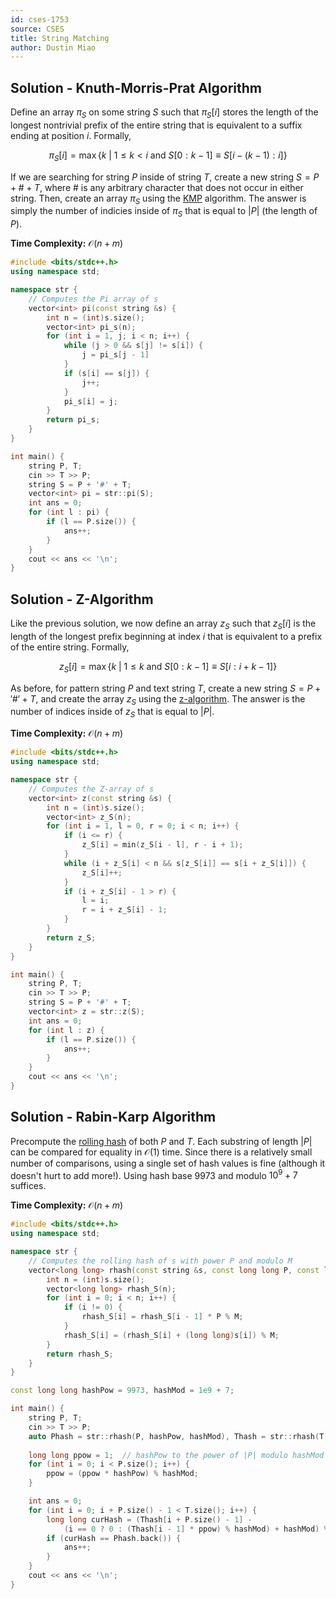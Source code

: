 ```yaml
---
id: cses-1753
source: CSES
title: String Matching
author: Dustin Miao
---
```


## Solution - Knuth-Morris-Prat Algorithm

Define an array $\pi_S$ on some string $S$ such that $\pi_S[i]$ stores the length of the longest nontrivial prefix of the entire string that is equivalent to a suffix ending at position $i$. Formally, 

$$
\pi_S[i] = \max\{k \: | \: 1 \leq k < i \text{ and } S[0:k - 1] \equiv S[i - (k - 1): i]\}
$$

If we are searching for string $P$ inside of string $T$, create a new string $S = P + \# + T$, where $\#$ is any arbitrary character that does not occur in either string. Then, create an array $\pi_S$ using the [KMP](https://cp-algorithms.com/string/prefix-function.html) algorithm. The answer is simply the number of indicies inside of $\pi_S$ that is equal to $|P|$ (the length of $P$). 

<LanguageSection>

<CPPSection>

**Time Complexity:** $\mathcal{O}(n + m)$

```cpp
#include <bits/stdc++.h>
using namespace std;

namespace str {
	// Computes the Pi array of s
	vector<int> pi(const string &s) {
		int n = (int)s.size();
		vector<int> pi_s(n);
		for (int i = 1, j; i < n; i++) {
			while (j > 0 && s[j] != s[i]) {
				j = pi_s[j - 1]
			}
			if (s[i] == s[j]) {
				j++;
			}
			pi_s[i] = j;
		}
		return pi_s;
	}
}

int main() {
	string P, T;
	cin >> T >> P;
	string S = P + '#' + T;
	vector<int> pi = str::pi(S);   
	int ans = 0;
	for (int l : pi) {
		if (l == P.size()) {
			ans++;
		}
	}
	cout << ans << '\n';
}
```

</CPPSection>

</LanguageSection>

## Solution - Z-Algorithm

Like the previous solution, we now define an array $z_S$ such that $z_S[i]$ is the length of the longest prefix beginning at index $i$ that is equivalent to a prefix of the entire string. Formally, 

$$
z_S[i] = \max\{k \: | \: 1 \leq k\text{ and } S[0:k - 1] \equiv S[i:i+k-1]\}
$$

As before, for pattern string $P$ and text string $T$, create a new string $S = P + '\#' + T$, and create the array $z_S$ using the [z-algorithm](https://cp-algorithms.com/string/z-function.html). The answer is the number of indices inside of $z_S$ that is equal to $|P|$. 

<LanguageSection>

<CPPSection>

**Time Complexity:** $\mathcal{O}(n + m)$

```cpp
#include <bits/stdc++.h>
using namespace std;

namespace str {
	// Computes the Z-array of s
	vector<int> z(const string &s) {
		int n = (int)s.size();
		vector<int> z_S(n);
		for (int i = 1, l = 0, r = 0; i < n; i++) {
			if (i <= r) {
				z_S[i] = min(z_S[i - l], r - i + 1);
			}
			while (i + z_S[i] < n && s[z_S[i]] == s[i + z_S[i]]) {
				z_S[i]++;
			}
			if (i + z_S[i] - 1 > r) {
				l = i;
				r = i + z_S[i] - 1;
			}
		}
		return z_S;
	}
}

int main() {
	string P, T;
	cin >> T >> P;
	string S = P + '#' + T;
	vector<int> z = str::z(S);   
	int ans = 0;
	for (int l : z) {
		if (l == P.size()) {
			ans++;
		}
	}
	cout << ans << '\n';
}
```

</CPPSection>

</LanguageSection>

## Solution - Rabin-Karp Algorithm

Precompute the [rolling hash](https://usaco.guide/gold/string-hashing?lang=cpp) of both $P$ and $T$. Each substring of length $|P|$ can be compared for equality in $\mathcal{O}(1)$ time. Since there is a relatively small number of comparisons, using a single set of hash values is fine (although it doesn't hurt to add more!). Using hash base $9973$ and modulo $10^9 + 7$ suffices. 

<LanguageSection>

<CPPSection>

**Time Complexity:** $\mathcal{O}(n + m)$

```cpp
#include <bits/stdc++.h>
using namespace std;

namespace str {
	// Computes the rolling hash of s with power P and modulo M
	vector<long long> rhash(const string &s, const long long P, const long long M) {
		int n = (int)s.size();
		vector<long long> rhash_S(n);
		for (int i = 0; i < n; i++) {
			if (i != 0) {
				rhash_S[i] = rhash_S[i - 1] * P % M;
			}
			rhash_S[i] = (rhash_S[i] + (long long)s[i]) % M;
		}
		return rhash_S;
	}
}

const long long hashPow = 9973, hashMod = 1e9 + 7;

int main() {
	string P, T;
	cin >> T >> P;
	auto Phash = str::rhash(P, hashPow, hashMod), Thash = str::rhash(T, hashPow, hashMod);
	
	long long ppow = 1;  // hashPow to the power of |P| modulo hashMod
	for (int i = 0; i < P.size(); i++) {
		ppow = (ppow * hashPow) % hashMod;
	}

	int ans = 0;
	for (int i = 0; i + P.size() - 1 < T.size(); i++) {
		long long curHash = (Thash[i + P.size() - 1] - 
			(i == 0 ? 0 : (Thash[i - 1] * ppow) % hashMod) + hashMod) % hashMod;
		if (curHash == Phash.back()) {
			ans++;
		}
	}
	cout << ans << '\n';
}
```

</CPPSection>

</LanguageSection>
